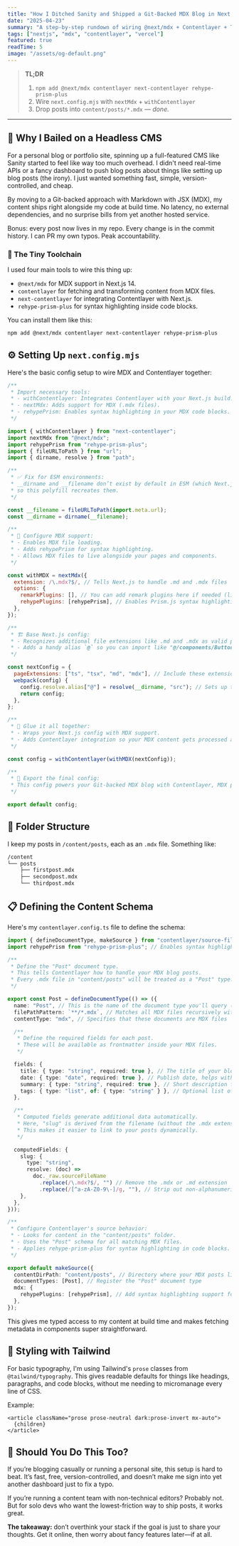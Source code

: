 ```yaml
---
title: "How I Ditched Sanity and Shipped a Git-Backed MDX Blog in Next 14"
date: "2025-04-23"
summary: "A step-by-step rundown of wiring @next/mdx + Contentlayer + Tailwind's prose classes to get a zero-overhead blog that deploys with Vercel."
tags: ["nextjs", "mdx", "contentlayer", "vercel"]
featured: true
readTime: 5
image: "/assets/og-default.png"
---
```


> **TL;DR**
>
> 1. `npm add @next/mdx contentlayer next-contentlayer rehype-prism-plus`
> 2. Wire `next.config.mjs` with `nextMdx` + `withContentlayer`
> 3. Drop posts into `content/posts/*.mdx` — _done._

---

## 🚪 Why I Bailed on a Headless CMS

For a personal blog or portfolio site, spinning up a full-featured CMS like Sanity started to feel like way too much overhead. I didn't need real-time APIs or a fancy dashboard to push blog posts about things like setting up blog posts (the irony). I just wanted something fast, simple, version-controlled, and cheap.

By moving to a Git-backed approach with Markdown with JSX (MDX), my content ships right alongside my code at build time. No latency, no external dependencies, and no surprise bills from yet another hosted service.

Bonus: every post now lives in my repo. Every change is in the commit history. I can PR my own typos. Peak accountability.

### 🔧 The Tiny Toolchain

I used four main tools to wire this thing up:

- `@next/mdx` for MDX support in Next.js 14.
- `contentlayer` for fetching and transforming content from MDX files.
- `next-contentlayer` for integrating Contentlayer with Next.js.
- `rehype-prism-plus` for syntax highlighting inside code blocks.

You can install them like this:

```bash
npm add @next/mdx contentlayer next-contentlayer rehype-prism-plus
```

## ⚙️ Setting Up `next.config.mjs`

Here's the basic config setup to wire MDX and Contentlayer together:

```js
/**
 * Import necessary tools:
 * - withContentlayer: Integrates Contentlayer with your Next.js build.
 * - nextMdx: Adds support for MDX (.mdx files).
 * - rehypePrism: Enables syntax highlighting in your MDX code blocks.
 */

import { withContentlayer } from "next-contentlayer";
import nextMdx from "@next/mdx";
import rehypePrism from "rehype-prism-plus";
import { fileURLToPath } from "url";
import { dirname, resolve } from "path";

/**
 * ✅ Fix for ESM environments:
 * __dirname and __filename don’t exist by default in ESM (which Next.js uses),
 * so this polyfill recreates them.
 */

const __filename = fileURLToPath(import.meta.url);
const __dirname = dirname(__filename);

/**
 * 📝 Configure MDX support:
 * - Enables MDX file loading.
 * - Adds rehypePrism for syntax highlighting.
 * - Allows MDX files to live alongside your pages and components.
 */

const withMDX = nextMdx({
  extension: /\.mdx?$/, // Tells Next.js to handle .md and .mdx files
  options: {
    remarkPlugins: [], // You can add remark plugins here if needed (like remark-gfm for GitHub-flavored Markdown)
    rehypePlugins: [rehypePrism], // Enables Prism.js syntax highlighting for code blocks
  },
});

/**
 * 🏗️ Base Next.js config:
 * - Recognizes additional file extensions like .md and .mdx as valid page files.
 * - Adds a handy alias `@` so you can import like "@/components/Button" instead of relative paths.
 */

const nextConfig = {
  pageExtensions: ["ts", "tsx", "md", "mdx"], // Include these extensions when resolving pages
  webpack(config) {
    config.resolve.alias["@"] = resolve(__dirname, "src"); // Sets up the "@" alias for the "src" directory
    return config;
  },
};

/**
 * 🧩 Glue it all together:
 * - Wraps your Next.js config with MDX support.
 * - Adds Contentlayer integration so your MDX content gets processed at build time.
 */

const config = withContentlayer(withMDX(nextConfig));

/**
 * 🎉 Export the final config:
 * This config powers your Git-backed MDX blog with Contentlayer, MDX parsing, syntax highlighting, and Next.js routing.
 */

export default config;
```

## 📁 Folder Structure

I keep my posts in `/content/posts`, each as an `.mdx` file. Something like:

```bash
/content
└── posts
    ├── firstpost.mdx
    ├── secondpost.mdx
    └── thirdpost.mdx
```

## 📋 Defining the Content Schema

Here's my `contentlayer.config.ts` file to define the schema:

```ts
import { defineDocumentType, makeSource } from "contentlayer/source-files";
import rehypePrism from "rehype-prism-plus"; // Enables syntax highlighting in code blocks using Prism.js

/**
 * Define the "Post" document type.
 * This tells Contentlayer how to handle your MDX blog posts.
 * Every .mdx file in "content/posts" will be treated as a "Post" type.
 */

export const Post = defineDocumentType(() => ({
  name: "Post", // This is the name of the document type you'll query (e.g., allPosts)
  filePathPattern: `**/*.mdx`, // Matches all MDX files recursively within the contentDirPath
  contentType: "mdx", // Specifies that these documents are MDX files

  /**
   * Define the required fields for each post.
   * These will be available as frontmatter inside your MDX files.
   */

  fields: {
    title: { type: "string", required: true }, // The title of your blog post
    date: { type: "date", required: true }, // Publish date, helps with sorting posts
    summary: { type: "string", required: true }, // Short description for index pages and previews
    tags: { type: "list", of: { type: "string" } }, // Optional list of tags for categorizing posts
  },

  /**
   * Computed fields generate additional data automatically.
   * Here, "slug" is derived from the filename (without the .mdx extension).
   * This makes it easier to link to your posts dynamically.
   */

  computedFields: {
    slug: {
      type: "string",
      resolve: (doc) =>
        doc._raw.sourceFileName
          .replace(/\.mdx?$/, "") // Remove the .mdx or .md extension
          .replace(/[^a-zA-Z0-9\-]/g, ""), // Strip out non-alphanumeric characters for clean URLs
    },
  },
}));

/**
 * Configure Contentlayer's source behavior:
 * - Looks for content in the "content/posts" folder.
 * - Uses the "Post" schema for all matching MDX files.
 * - Applies rehype-prism-plus for syntax highlighting in code blocks.
 */

export default makeSource({
  contentDirPath: "content/posts", // Directory where your MDX posts live
  documentTypes: [Post], // Register the "Post" document type
  mdx: {
    rehypePlugins: [rehypePrism], // Add syntax highlighting support for fenced code blocks
  },
});
```

This gives me typed access to my content at build time and makes fetching metadata in components super straightforward.

## 🎨 Styling with Tailwind

For basic typography, I'm using Tailwind's `prose` classes from `@tailwind/typography`. This gives readable defaults for things like headings, paragraphs, and code blocks, without me needing to micromanage every line of CSS.

Example:

```tsx
<article className="prose prose-neutral dark:prose-invert mx-auto">
  {children}
</article>
```

## 🤔 Should You Do This Too?

If you’re blogging casually or running a personal site, this setup is hard to beat. It’s fast, free, version-controlled, and doesn’t make me sign into yet another dashboard just to fix a typo.

If you’re running a content team with non-technical editors? Probably not. But for solo devs who want the lowest-friction way to ship posts, it works great.

**The takeaway:** don’t overthink your stack if the goal is just to share your thoughts. Get it online, then worry about fancy features later—if at all.

